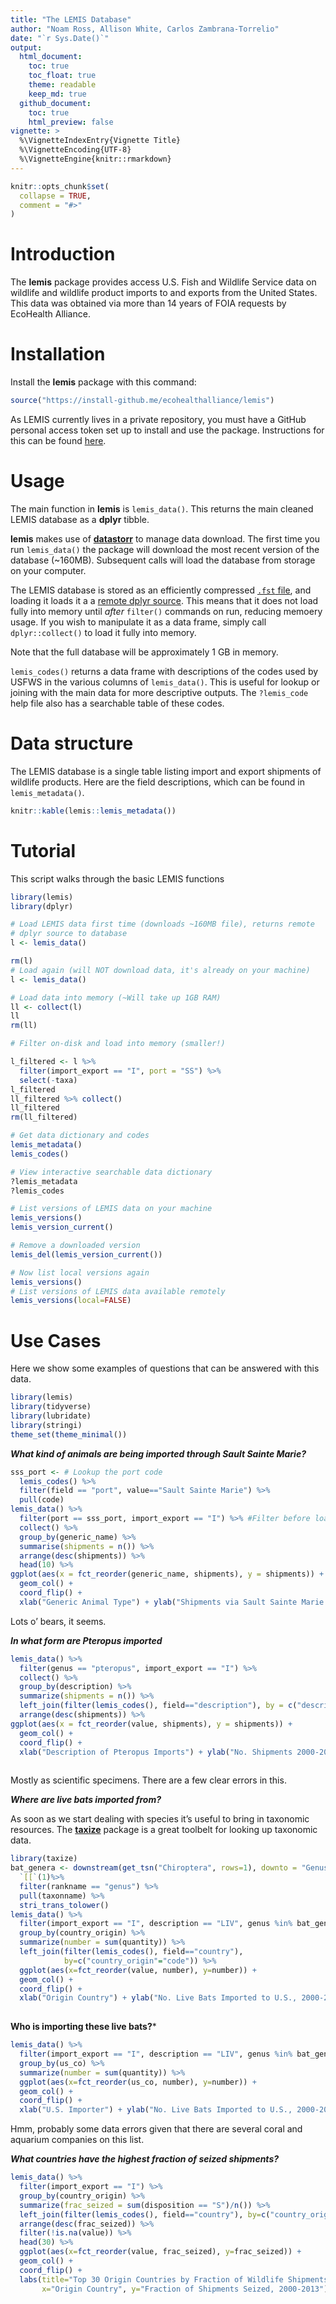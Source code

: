 ```yaml
---
title: "The LEMIS Database"
author: "Noam Ross, Allison White, Carlos Zambrana-Torrelio"
date: "`r Sys.Date()`"
output:
  html_document:
    toc: true
    toc_float: true
    theme: readable
    keep_md: true
  github_document:
    toc: true
    html_preview: false
vignette: >
  %\VignetteIndexEntry{Vignette Title}
  %\VignetteEncoding{UTF-8}
  %\VignetteEngine{knitr::rmarkdown}
---
```


```r
knitr::opts_chunk$set(
  collapse = TRUE,
  comment = "#>"
)
```

# Introduction

The **lemis** package provides access U.S. Fish and Wildlife Service
data on wildlife and wildlife product imports to and exports from the
United States.  This data was obtained via more than 14 years of FOIA
requests by EcoHealth Alliance.

# Installation

Install the **lemis** package with this command:

```r
source("https://install-github.me/ecohealthalliance/lemis")
```

As LEMIS currently lives in a private repository, you must have a
GitHub personal access token set up to install and use the package. Instructions
for this can be found [here](http://happygitwithr.com/github-pat.html#step-by-step).

# Usage

The main function in **lemis** is `lemis_data()`. This returns the main cleaned
LEMIS database as a **dplyr** tibble.

**lemis** makes use of [**datastorr**](https://github.com/ropenscilabs/datastorr) to manage data download. 
The first time you run `lemis_data()` the package will download the most recent version of the database (~160MB).  Subsequent calls will load the database from storage on your computer.

The LEMIS database is stored as an efficiently compressed [`.fst` file](https://github.com/fstpackage/fst), and loading it loads it a
a [remote dplyr source](https://github.com/krlmlr/fstplyr).  This means that it does not load fully into memory until _after_ `filter()` commands on run, reducing memoery usage. If you wish to manipulate it as a data frame, simply call `dplyr::collect()` to load
it fully into memory.

Note that the full database will be approximately 1 GB in memory.

`lemis_codes()` returns a data frame with descriptions of the codes used by
USFWS in the various columns of `lemis_data()`. This is useful for lookup
or joining with the main data for more descriptive outputs.  The `?lemis_code`
help file also has a searchable table of these codes.

# Data structure

The LEMIS database is a single table listing import and export shipments of wildlife
products.  Here are the field descriptions, which can be found in `lemis_metadata()`.

```r
knitr::kable(lemis::lemis_metadata())
```

# Tutorial

This script walks through the basic LEMIS functions

```r
library(lemis)
library(dplyr)

# Load LEMIS data first time (downloads ~160MB file), returns remote
# dplyr source to database
l <- lemis_data()

rm(l)
# Load again (will NOT download data, it's already on your machine)
l <- lemis_data()

# Load data into memory (~Will take up 1GB RAM)
ll <- collect(l)
ll
rm(ll)

# Filter on-disk and load into memory (smaller!)

l_filtered <- l %>%
  filter(import_export == "I", port = "SS") %>%
  select(-taxa)
l_filtered
ll_filtered %>% collect()
ll_filtered
rm(ll_filtered)

# Get data dictionary and codes
lemis_metadata()
lemis_codes()

# View interactive searchable data dictionary
?lemis_metadata
?lemis_codes

# List versions of LEMIS data on your machine
lemis_versions()
lemis_version_current()

# Remove a downloaded version
lemis_del(lemis_version_current())

# Now list local versions again
lemis_versions()
# List versions of LEMIS data available remotely
lemis_versions(local=FALSE)
```

# Use Cases

Here we show some examples of questions that can be answered with this data.

```r
library(lemis)
library(tidyverse)
library(lubridate)
library(stringi)
theme_set(theme_minimal())
```

***What kind of animals are being imported through Sault Sainte Marie?***

```r
sss_port <- # Lookup the port code
  lemis_codes() %>% 
  filter(field == "port", value=="Sault Sainte Marie") %>% 
  pull(code)
lemis_data() %>% 
  filter(port == sss_port, import_export == "I") %>% #Filter before loading the file to disk
  collect() %>% 
  group_by(generic_name) %>% 
  summarise(shipments = n()) %>% 
  arrange(desc(shipments)) %>% 
  head(10) %>% 
ggplot(aes(x = fct_reorder(generic_name, shipments), y = shipments)) +
  geom_col() +
  coord_flip() +
  xlab("Generic Animal Type") + ylab("Shipments via Sault Sainte Marie 2000-2013")
```

Lots o' bears, it seems.

***In what form are _Pteropus_ imported***

```r
lemis_data() %>% 
  filter(genus == "pteropus", import_export == "I") %>% 
  collect() %>% 
  group_by(description) %>% 
  summarize(shipments = n()) %>% 
  left_join(filter(lemis_codes(), field=="description"), by = c("description"="code")) %>% 
  arrange(desc(shipments)) %>% 
ggplot(aes(x = fct_reorder(value, shipments), y = shipments)) +
  geom_col() +
  coord_flip() +
  xlab("Description of Pteropus Imports") + ylab("No. Shipments 2000-2013")
  
```

Mostly as scientific specimens.  There are a few clear errors in this.

***Where are live bats imported from?***

As soon as we start dealing with species it's useful to bring in taxonomic
resources.  The [**taxize**](https://github.com/ropensci/taxize) package is a 
great toolbelt for looking up taxonomic data.

```r
library(taxize)
bat_genera <- downstream(get_tsn("Chiroptera", rows=1), downto = "Genus", db = "itis") %>% 
  `[[`(1)%>% 
  filter(rankname == "genus") %>% 
  pull(taxonname) %>% 
  stri_trans_tolower()
lemis_data() %>% 
  filter(import_export == "I", description == "LIV", genus %in% bat_genera) %>% 
  group_by(country_origin) %>% 
  summarize(number = sum(quantity)) %>% 
  left_join(filter(lemis_codes(), field=="country"),
            by=c("country_origin"="code")) %>% 
  ggplot(aes(x=fct_reorder(value, number), y=number)) +
  geom_col() +
  coord_flip() +
  xlab("Origin Country") + ylab("No. Live Bats Imported to U.S., 2000-2013")
  
```

**Who is importing these live bats?***

```r
lemis_data() %>% 
  filter(import_export == "I", description == "LIV", genus %in% bat_genera) %>% 
  group_by(us_co) %>% 
  summarize(number = sum(quantity)) %>% 
  ggplot(aes(x=fct_reorder(us_co, number), y=number)) +
  geom_col() +
  coord_flip() +
  xlab("U.S. Importer") + ylab("No. Live Bats Imported to U.S., 2000-2013")
```
Hmm, probably some data errors given that there are several coral and aquarium
companies on this list.

***What countries have the highest fraction of seized shipments?***

```r
lemis_data() %>% 
  filter(import_export == "I") %>% 
  group_by(country_origin) %>% 
  summarize(frac_seized = sum(disposition == "S")/n()) %>% 
  left_join(filter(lemis_codes(), field=="country"), by=c("country_origin"="code")) %>%
  arrange(desc(frac_seized)) %>% 
  filter(!is.na(value)) %>% 
  head(30) %>% 
  ggplot(aes(x=fct_reorder(value, frac_seized), y=frac_seized)) +
  geom_col() +
  coord_flip() +
  labs(title="Top 30 Origin Countries by Fraction of Wildlife Shipments Seized",
       x="Origin Country", y="Fraction of Shipments Seized, 2000-2013")
```

